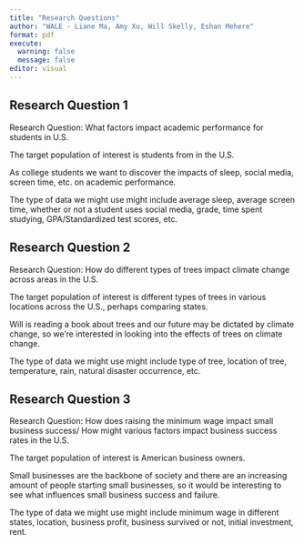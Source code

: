 ```yaml
---
title: "Research Questions"
author: "WALE - Liane Ma, Amy Xu, Will Skelly, Eshan Mehere"
format: pdf
execute: 
  warning: false
  message: false
editor: visual
---
```


## Research Question 1

Research Question: What factors impact academic performance for students in U.S.

The target population of interest is students from in the U.S.

As college students we want to discover the impacts of sleep, social media, screen time, etc. on academic performance.

The type of data we might use might include average sleep, average screen time, whether or not a student uses social media, grade, time spent studying, GPA/Standardized test scores, etc.

\pagebreak

## Research Question 2

Research Question: How do different types of trees impact climate change across areas in the U.S.

The target population of interest is different types of trees in various locations across the U.S., perhaps comparing states.

Will is reading a book about trees and our future may be dictated by climate change, so we're interested in looking into the effects of trees on climate change.

The type of data we might use might include type of tree, location of tree, temperature, rain, natural disaster occurrence, etc.

\pagebreak

## Research Question 3

Research Question: How does raising the minimum wage impact small business success/ How might various factors impact business success rates in the U.S.

The target population of interest is American business owners.

Small businesses are the backbone of society and there are an increasing amount of people starting small businesses, so it would be interesting to see what influences small business success and failure.

The type of data we might use might include minimum wage in different states, location, business profit, business survived or not, initial investment, rent.
